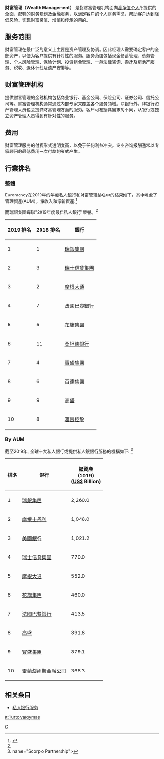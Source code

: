 {{expand|time=2012-06-18T07:25:37+00:00}}
'''财富管理（Wealth Management）''' 是指财富管理机构面向[[高净值人士|高净值个人]]所提供的全面、配套的财务规划及金融服务，以满足客户的个人财务需求，帮助客户达到降低风险、实现财富保值、增值和传承的目的。

==服务范围==
财富管理在最广泛的意义上主要是资产管理及协调。因此经理人需要确定客户的全部资产，以便为客户提供有针对性的服务。服务范围包括现金储蓄管理、债务管理、个人风险管理、保险计划、投资组合管理、一般法律咨询、搬迁及房地产服务、税收、退休计划及遗产安排等。

==财富管理机构==

提供财富管理的金融机构包括商业银行、基金公司、保险公司、证券公司、信托公司等。财富管理机构通常通过内部专家来覆盖各个服务领域。除银行外，非银行资产管理人员也会提供财富管理方面的服务。客户可根据其需求的不同，从银行或独立资产管理人员得到有针对性的服务。

==费用==

财富管理服务的付费形式透明度高，以免于任何利益冲突。专业咨询报酬通常以专家顾问的最低费用一次付款的形式产生。

== 行業排名 ==
===整體===
Euromoney在2019年的年度私人銀行和財富管理排名中的結果如下，其中考慮了管理資產(AUM），淨收入和淨新資產:<ref name="#1">{{cite web|url=https://www.euromoney.com/article/b1cqcymtgkz2f2/private-banking-and-wealth-management-survey-2019-global-results|title=Private Banking and Wealth Management Survey 2019: Global Results|website=Euromoney|access-date=2021-02-02|archive-date=2021-02-04|archive-url=https://web.archive.org/web/20210204085301/https://www.euromoney.com/article/b1cqcymtgkz2f2/private-banking-and-wealth-management-survey-2019-global-results|dead-url=no}}</ref> 

而[[瑞銀集團|瑞銀集團]]蟬聯"2019年度最佳私人銀行"榮譽。<ref name="#1"/>

{| class="wikitable sortable mw-collapsible"
|-
! data-sort-type="number" | 2019 排名
! data-sort-type="number" | 2018 排名
! 銀行
|-
| 1
| 1
| {{flagicon|Switzerland}} [[瑞銀集團|瑞銀集團]] 
|-
| 2
| 3
| {{flagicon|Switzerland}} [[瑞士信貸集團|瑞士信貸集團]]
|-
| 3
| 2
| {{flagicon|USA}} [[摩根大通|摩根大通]]
|-
| 4
| 7
| {{flagicon|France}} [[法國巴黎銀行|法國巴黎銀行]]
|-
| 5
| 5
| {{flagicon|USA}} [[花旗集團|花旗集團]]
|-
| 6
| 11
| {{flagicon|Spain}} [[桑坦德銀行|桑坦德銀行]]
|-
| 7
| 4
| {{flagicon|Switzerland}} [[寶盛集團|寶盛集團]] 
|-
| 8
| 6
| {{flagicon|Switzerland}} [[百達集團|百達集團]]
|-
| 9
| 9
| {{flagicon|USA}} [[高盛|高盛]]
|-
| 10
| 8
| {{flagicon|UK}} [[滙豐控股|滙豐控股]]
|}

===By AUM===
截至2019年, 全球十大私人銀行或提供私人銀銀行服務的機構如下: <ref>name="Scorpio Partnership">{{cite web|url=https://www.privatebankerinternational.com/special-reports/global-aum-ranking/|title=Private Banker International Global AuM ranking|date=4 September 2019|website=archive.org|access-date=4 September 2019|archive-date=2021-02-04|archive-url=https://web.archive.org/web/20210204222051/https://www.privatebankerinternational.com/special-reports/global-aum-ranking/|dead-url=no}}</ref>

{| class="wikitable sortable mw-collapsible"
|-
! data-sort-type="number" | 排名
! 銀行
! 總資產<br>(2019)<br />([[US$|US$]] Billion)
|-
| 1
| {{flagicon|Switzerland}} [[瑞銀集團|瑞銀集團]] 
| 2,260.0
|-
| 2
| {{flagicon|USA}} [[摩根士丹利|摩根士丹利]]
| 1,046.0
|-
| 3
| {{flagicon|USA}} [[美國銀行|美國銀行]]
| 1,021.2
|-
| 4
| {{flagicon|Switzerland}} [[瑞士信貸集團|瑞士信貸集團]]
| 770.0
|-
| 5
| {{flagicon|USA}} [[摩根大通|摩根大通]]
| 552.0
|-
| 6
| {{flagicon|USA}} [[花旗集團|花旗集團]]
| 460.0
|-
| 7
| {{flagicon|France}} [[法國巴黎銀行|法國巴黎銀行]] 
| 413.5
|-
| 8
| {{flagicon|United States}} [[高盛|高盛]]
| 391.8
|-
| 9
| {{flagicon|Switzerland}} [[寶盛集團|寶盛集團]]
| 379.1
|-
| 10
| {{flagicon|United States}} [[雷蒙詹姆斯金融公司|雷蒙詹姆斯金融公司]]
| 366.3
|}

==相关条目==
*[[私人银行服务|私人银行服务]]

[[Category:金融|C]]

[[lt:Turto_valdymas|lt:Turto valdymas]]